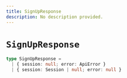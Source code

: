 ```yaml
---
title: SignUpResponse
description: No description provided.
---
```


# `SignUpResponse`

```ts
type SignUpResponse =
  | { session: null; error: ApiError }
  | { session: Session | null; error: null }
```
